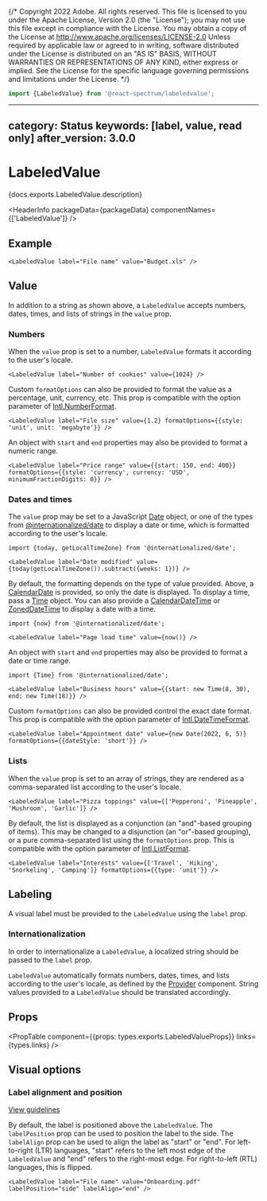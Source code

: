 {/* Copyright 2022 Adobe. All rights reserved.
This file is licensed to you under the Apache License, Version 2.0 (the "License");
you may not use this file except in compliance with the License. You may obtain a copy
of the License at http://www.apache.org/licenses/LICENSE-2.0
Unless required by applicable law or agreed to in writing, software distributed under
the License is distributed on an "AS IS" BASIS, WITHOUT WARRANTIES OR REPRESENTATIONS
OF ANY KIND, either express or implied. See the License for the specific language
governing permissions and limitations under the License. */}



```jsx import
import {LabeledValue} from '@react-spectrum/labeledvalue';
```

---
category: Status
keywords: [label, value, read only]
after_version: 3.0.0
---

# LabeledValue

<PageDescription>{docs.exports.LabeledValue.description}</PageDescription>

<HeaderInfo
  packageData={packageData}
  componentNames={['LabeledValue']} />

## Example

```tsx example
<LabeledValue label="File name" value="Budget.xls" />
```

## Value

In addition to a string as shown above, a `LabeledValue` accepts numbers, dates, times, and lists of strings in the `value` prop.

### Numbers

When the `value` prop is set to a number, `LabeledValue` formats it according to the user's locale.

```tsx example
<LabeledValue label="Number of cookies" value={1024} />
```

Custom `formatOptions` can also be provided to format the value as a percentage, unit, currency, etc. This prop is compatible
with the option parameter of [Intl.NumberFormat](https://developer.mozilla.org/en-US/docs/Web/JavaScript/Reference/Global_Objects/NumberFormat).

```tsx example
<LabeledValue label="File size" value={1.2} formatOptions={{style: 'unit', unit: 'megabyte'}} />
```

An object with `start` and `end` properties may also be provided to format a numeric range.

```tsx example
<LabeledValue label="Price range" value={{start: 150, end: 400}} formatOptions={{style: 'currency', currency: 'USD', minimumFractionDigits: 0}} />
```

### Dates and times

The `value` prop may be set to a JavaScript [Date](https://developer.mozilla.org/en-US/docs/Web/JavaScript/Reference/Global_Objects/Date) object, or one of the types from [@internationalized/date](../internationalized/date/index.html) to display a date or time, which is formatted according to the user's locale.

```tsx example
import {today, getLocalTimeZone} from '@internationalized/date';

<LabeledValue label="Date modified" value={today(getLocalTimeZone()).subtract({weeks: 1})} />
```

By default, the formatting depends on the type of value provided. Above, a [CalendarDate](../internationalized/date/CalendarDate.html) is provided, so only the date is displayed. To display a time, pass a [Time](../internationalized/date/Time.html) object. You can also provide a [CalendarDateTime](../internationalized/date/CalendarDateTime.html) or [ZonedDateTime](../internationalized/date/ZonedDateTime.html) to display a date with a time.

```tsx example
import {now} from '@internationalized/date';

<LabeledValue label="Page load time" value={now()} />
```

An object with `start` and `end` properties may also be provided to format a date or time range.

```tsx example
import {Time} from '@internationalized/date';

<LabeledValue label="Business hours" value={{start: new Time(8, 30), end: new Time(18)}} />
```

Custom `formatOptions` can also be provided control the exact date format. This prop is compatible
with the option parameter of [Intl.DateTimeFormat](https://developer.mozilla.org/en-US/docs/Web/JavaScript/Reference/Global_Objects/Intl/DateTimeFormat/DateTimeFormat).

```tsx example
<LabeledValue label="Appointment date" value={new Date(2022, 6, 5)} formatOptions={{dateStyle: 'short'}} />
```

### Lists

When the `value` prop is set to an array of strings, they are rendered as a comma-separated list according to the user's locale.

```tsx example
<LabeledValue label="Pizza toppings" value={['Pepperoni', 'Pineapple', 'Mushroom', 'Garlic']} />
```

By default, the list is displayed as a conjunction (an "and"-based grouping of items). This may be changed to a disjunction (an "or"-based grouping), or a pure comma-separated list using the `formatOptions` prop. This is compatible with the option parameter of [Intl.ListFormat](https://developer.mozilla.org/en-US/docs/Web/JavaScript/Reference/Global_Objects/Intl/ListFormat/ListFormat).

```tsx example
<LabeledValue label="Interests" value={['Travel', 'Hiking', 'Snorkeling', 'Camping']} formatOptions={{type: 'unit'}} />
```

## Labeling

A visual label must be provided to the `LabeledValue` using the `label` prop.

### Internationalization

In order to internationalize a `LabeledValue`, a localized string should be passed to the `label` prop.

`LabeledValue` automatically formats numbers, dates, times, and lists according to the user's locale, as defined by the [Provider](Provider.html#locales) component. String values provided to a `LabeledValue` should be translated accordingly.

## Props

<PropTable component={{props: types.exports.LabeledValueProps}} links={types.links} />

## Visual options

### Label alignment and position
[View guidelines](https://spectrum.adobe.com/page/field-label/#Label-position)

By default, the label is positioned above the `LabeledValue`. The `labelPosition` prop can be used to position the label to the side. The `labelAlign` prop can be used to align the label as "start" or "end". For left-to-right (LTR) languages, "start" refers to the left most edge of the `LabeledValue` and "end" refers to the right-most edge. For right-to-left (RTL) languages, this is flipped.

```tsx example
<LabeledValue label="File name" value="Onboarding.pdf" labelPosition="side" labelAlign="end" />
```
